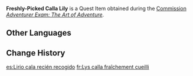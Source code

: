 {{Item Infobox
|id           = 101650
|image        = Item Calla Lily.png
|type         = Quest Items
|description  = A freshly-picked [[Calla Lily]]. Suitable for being used as a specimen.
|source1      = [[Adventurer Exam: The Art of Adventure]]
|related_type = Variant
|related_item = Calla Lily
}}
'''Freshly-Picked Calla Lily''' is a Quest Item obtained during the [[Commission]] ''[[Adventurer Exam: The Art of Adventure]]''.
<!--
==Location==
<gallery>

</gallery>
-->
==Other Languages==
{{Other Languages
|default_hidden = 1
|en      = Freshly-Picked Calla Lily
|zhs     = 刚摘下的嘟嘟莲
|zhs_rm  = Gāng Zhāixià de Dūdū-lián
|zht     = 剛摘下的嘟嘟蓮
|zht_rm  = Gāng Zhāixià de Dūdū-lián
|ja      = 摘みたてのドドリアン
|ja_rm   = Tsumami-tate no Dodorian
|ko      = 방금 딴 통통 연꽃
|ko_rm   = Banggeum Ttan Tongtong Yeonkkot
|es      = Lirio cala recién recogido
|fr      = Lys calla fraîchement cueilli
|ru      = Свежесорванная лилия калла
|th      = Calla Lily ที่เพิ่งเก็บมา
|th_rm   = 
|vi      = Hoa Calla Lily Vừa Hái
|de      = Frisch gepflückte Wasserlilie
|id      = Calla Lily Segar
|pt      = Lótus de Leite Recém Colhida
|tr      = Yeni Toplanmış Gelin Çiçeği
|it      = Giglio di calla appena colto
}}

==Change History==
{{Change History|2.5}}

[[es:Lirio cala recién recogido]]
[[fr:Lys calla fraîchement cueilli]]